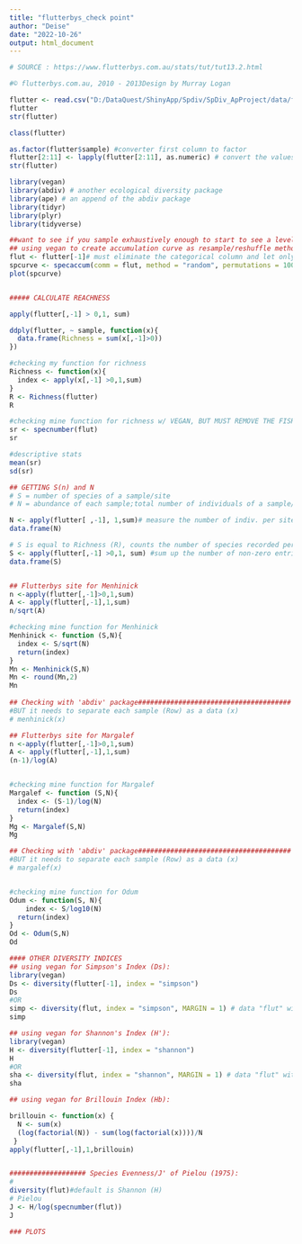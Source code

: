 ```yaml
---
title: "flutterbys_check point"
author: "Deise"
date: "2022-10-26"
output: html_document
---
```


```r
# SOURCE : https://www.flutterbys.com.au/stats/tut/tut13.2.html

#© flutterbys.com.au, 2010 - 2013Design by Murray Logan

flutter <- read.csv("D:/DataQuest/ShinyApp/Spdiv/SpDiv_ApProject/data/flutter.csv")
flutter
str(flutter)

class(flutter)

as.factor(flutter$sample) #converter first column to factor
flutter[2:11] <- lapply(flutter[2:11], as.numeric) # convert the values column to numeric
str(flutter)


```

```r
library(vegan)
library(abdiv) # another ecological diversity package
library(ape) # an append of the abdiv package
library(tidyr)
library(plyr)
library(tidyverse)
```

```r
##want to see if you sample exhaustively enough to start to see a leveling out of that accumulation curve
## using vegan to create accumulation curve as resample/reshuffle method to generate some estimation confidence around the accumulation curve
flut <- flutter[-1]# must eliminate the categorical column and let only the numeric values
spcurve <- specaccum(comm = flut, method = "random", permutations = 1000)
plot(spcurve)

```
```r

```


```r
##### CALCULATE REACHNESS

apply(flutter[,-1] > 0,1, sum)

ddply(flutter, ~ sample, function(x){
  data.frame(Richness = sum(x[,-1]>0))
})

#checking my function for richness
Richness <- function(x){
  index <- apply(x[,-1] >0,1,sum)
}
R <- Richness(flutter)
R

#checking mine function for richness w/ VEGAN, BUT MUST REMOVE THE FISRT COLUMN"SAMPLE"; use "flut"
sr <- specnumber(flut)
sr

#descriptive stats
mean(sr)
sd(sr)

```


```r
## GETTING S(n) and N
# S = number of species of a sample/site
# N = abundance of each sample;total number of individuals of a sample/site

N <- apply(flutter[ ,-1], 1,sum)# measure the number of indiv. per sites (sample)
data.frame(N)

# S is equal to Richness (R), counts the number of species recorded per site
S <- apply(flutter[,-1] >0,1, sum) #sum up the number of non-zero entries per row (1)
data.frame(S)
```

```r

```


```r
## Flutterbys site for Menhinick
n <-apply(flutter[,-1]>0,1,sum)
A <- apply(flutter[,-1],1,sum)
n/sqrt(A)

#checking mine function for Menhinick
Menhinick <- function (S,N){
  index <- S/sqrt(N)
  return(index)
}
Mn <- Menhinick(S,N) 
Mn <- round(Mn,2)
Mn
     
## Checking with 'abdiv' package######################################
#BUT it needs to separate each sample (Row) as a data (x)
# menhinick(x)

## Flutterbys site for Margalef
n <-apply(flutter[,-1]>0,1,sum)
A <- apply(flutter[,-1],1,sum)
(n-1)/log(A)


#checking mine function for Margalef
Margalef <- function (S,N){
  index <- (S-1)/log(N)
  return(index)
}
Mg <- Margalef(S,N)
Mg

## Checking with 'abdiv' package######################################
#BUT it needs to separate each sample (Row) as a data (x)
# margalef(x)


#checking mine function for Odum
Odum <- function(S, N){
    index <- S/log10(N)
  return(index)
}
Od <- Odum(S,N)
Od
```

```r
#### OTHER DIVERSITY INDICES
## using vegan for Simpson's Index (Ds):
library(vegan)
Ds <- diversity(flutter[-1], index = "simpson")
Ds
#OR
simp <- diversity(flut, index = "simpson", MARGIN = 1) # data "flut" without the sampple row
simp

## using vegan for Shannon's Index (H'):
library(vegan)
H <- diversity(flutter[-1], index = "shannon")
H
#OR
sha <- diversity(flut, index = "shannon", MARGIN = 1) # data "flut" without the sample column
sha

## using vegan for Brillouin Index (Hb):

brillouin <- function(x) {
  N <- sum(x)
  (log(factorial(N)) - sum(log(factorial(x))))/N
 }
apply(flutter[,-1],1,brillouin)


################### Species Evenness/J' of Pielou (1975):
#  
diversity(flut)#default is Shannon (H)
# Pielou
J <- H/log(specnumber(flut))
J

```
```r
### PLOTS
```

